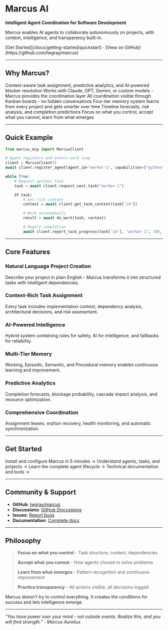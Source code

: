 
# Marcus AI

**Intelligent Agent Coordination for Software Development**

Marcus enables AI agents to collaborate autonomously on projects, with context, intelligence, and transparency built-in.

<div className="mt-16 mb-20 text-center">
  [Get Started](/docs/getting-started/quickstart) · [View on GitHub](https://github.com/lwgray/marcus)
</div>

---

## Why Marcus?

<Cards>
  <Card icon="🧠" title="Intelligent Coordination" href="/docs/concepts/philosophy">
    Context-aware task assignment, predictive analytics, and AI-powered blocker resolution
  </Card>
  <Card icon="🤖" title="Bring Your Own Agent" href="/docs/getting-started/core-concepts">
    Works with Claude, GPT, Gemini, or custom models - Marcus provides the coordination layer
  </Card>
  <Card icon="📊" title="Board-Based Communication" href="/docs/guides/collaboration">
    All coordination visible through Kanban boards - no hidden conversations
  </Card>
  <Card icon="📈" title="Continuous Learning" href="/docs/guides/advanced/memory-system">
    Four-tier memory system learns from every project and gets smarter over time
  </Card>
  <Card icon="🔮" title="Predictive Intelligence" href="/docs/guides/project-management">
    Timeline forecasts, risk analysis, and completion predictions
  </Card>
  <Card icon="🎯" title="Stoic Philosophy" href="/docs/concepts/core-values">
    Focus on what you control, accept what you cannot, learn from what emerges
  </Card>
</Cards>

---

## Quick Example

```python
from marcus_mcp import MarcusClient

# Agent registers and enters work loop
client = MarcusClient()
await client.register_agent(agent_id="worker-1", capabilities=["python", "react"])

while True:
    # Request optimal task
    task = await client.request_next_task("worker-1")

    if task:
        # Get rich context
        context = await client.get_task_context(task['id'])

        # Work autonomously
        result = await do_work(task, context)

        # Report completion
        await client.report_task_progress(task['id'], "worker-1", 100, result)
```

---

## Core Features

### Natural Language Project Creation
Describe your project in plain English - Marcus transforms it into structured tasks with intelligent dependencies.

### Context-Rich Task Assignment
Every task includes implementation context, dependency analysis, architectural decisions, and risk assessment.

### AI-Powered Intelligence
Hybrid system combining rules for safety, AI for intelligence, and fallbacks for reliability.

### Multi-Tier Memory
Working, Episodic, Semantic, and Procedural memory enables continuous learning and improvement.

### Predictive Analytics
Completion forecasts, blockage probability, cascade impact analysis, and resource optimization.

### Comprehensive Coordination
Assignment leases, orphan recovery, health monitoring, and automatic synchronization.

---

## Get Started

<Cards>
  <Card title="Quickstart Guide" href="/docs/getting-started/quickstart">
    Install and configure Marcus in 5 minutes →
  </Card>
  <Card title="Core Concepts" href="/docs/getting-started/core-concepts">
    Understand agents, tasks, and projects →
  </Card>
  <Card title="Agent Workflows" href="/docs/guides/agent-workflows">
    Learn the complete agent lifecycle →
  </Card>
  <Card title="API Reference" href="/docs/api">
    Technical documentation and tools →
  </Card>
</Cards>

---

## Community & Support

- **GitHub**: [lwgray/marcus](https://github.com/lwgray/marcus)
- **Discussions**: [GitHub Discussions](https://github.com/lwgray/marcus/discussions)
- **Issues**: [Report bugs](https://github.com/lwgray/marcus/issues)
- **Documentation**: [Complete docs](/docs)

---

## Philosophy

> **Focus on what you control** - Task structure, context, dependencies
>
> **Accept what you cannot** - How agents choose to solve problems
>
> **Learn from what emerges** - Pattern recognition and continuous improvement
>
> **Practice transparency** - All actions visible, all decisions logged

Marcus doesn't try to control everything. It creates the conditions for success and lets intelligence emerge.

---

*"You have power over your mind - not outside events. Realize this, and you will find strength." - Marcus Aurelius*